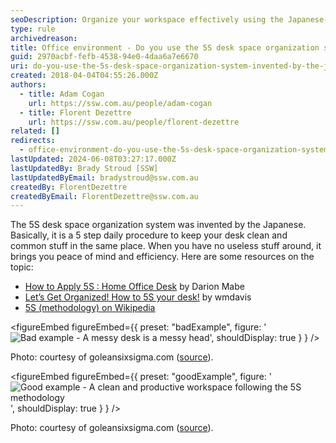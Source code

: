 ```yaml
---
seoDescription: Organize your workspace effectively using the Japanese-invented 5S desk space organization system, a simple yet powerful method to boost productivity and reduce stress.
type: rule
archivedreason:
title: Office environment - Do you use the 5S desk space organization system invented by the Japanese?
guid: 2970acbf-fefb-4538-94e0-4daa6a7e6670
uri: do-you-use-the-5s-desk-space-organization-system-invented-by-the-japanese
created: 2018-04-04T04:55:26.000Z
authors:
  - title: Adam Cogan
    url: https://ssw.com.au/people/adam-cogan
  - title: Florent Dezettre
    url: https://ssw.com.au/people/florent-dezettre
related: []
redirects:
  - office-environment-do-you-use-the-5s-desk-space-organization-system-invented-by-the-japanese
lastUpdated: 2024-06-08T03:27:17.000Z
lastUpdatedBy: Brady Stroud [SSW]
lastUpdatedByEmail: bradystroud@ssw.com.au
createdBy: FlorentDezettre
createdByEmail: FlorentDezettre@ssw.com.au
---
```


The 5S desk space organization system was invented by the Japanese. Basically, it is a 5 step daily procedure to keep your desk clean and common stuff in the same place. When you have no useless stuff around, it brings you peace of mind and efficiency.
Here are some resources on the topic:

- [How to Apply 5S : Home Office Desk](https://goleansixsigma.com/apply-5s-home-office-desk/) by Darion Mabe
- [Let’s Get Organized! How to 5S your desk!](https://blogs.mtu.edu/improvement/2011/08/17/let%e2%80%99s-get-organized-how-to-5s-your-desk/) by wmdavis
- [5S (methodology) on Wikipedia](https://en.wikipedia.org/wiki/5S_%28methodology%29)

<figureEmbed figureEmbed={{
  preset: "badExample",
  figure: '![Bad example - A messy desk is a messy head](/uploads/rules/do-you-use-the-5s-desk-space-organization-system-invented-by-the-japanese/Apply-5S_Desk-01_GoLeanSixSigma.com_.jpg)',
  shouldDisplay: true
} } />


Photo: courtesy of goleansixsigma.com ([source](https://goleansixsigma.com/apply-5s-home-office-desk/)).

<figureEmbed figureEmbed={{
  preset: "goodExample",
  figure: '![Good example - A clean and productive workspace following the 5S methodology](/uploads/rules/do-you-use-the-5s-desk-space-organization-system-invented-by-the-japanese/Apply-5S_Desk-04_GoLeanSixSigma.com_.jpg)',
  shouldDisplay: true
} } />


Photo: courtesy of goleansixsigma.com ([source](https://goleansixsigma.com/apply-5s-home-office-desk/)).
